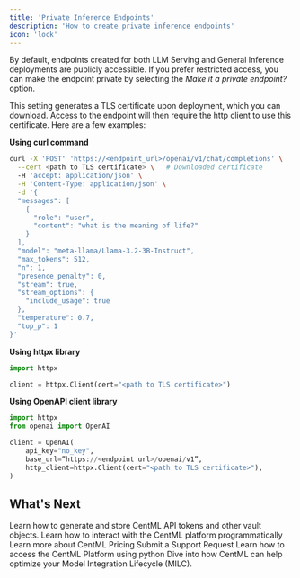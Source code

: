 ```yaml
---
title: 'Private Inference Endpoints'
description: 'How to create private inference endpoints'
icon: 'lock'
---
```


By default, endpoints created for both LLM Serving and General Inference deployments are publicly accessible. If you prefer restricted access, you can make the endpoint private by selecting the <em>Make it a private endpoint?</em> option.

This setting generates a TLS certificate upon deployment, which you can download. Access to the endpoint will then require the http client to use this certificate. Here are a few examples:


**Using curl command**
```bash
curl -X 'POST' 'https://<endpoint_url>/openai/v1/chat/completions' \
  --cert <path to TLS certificate> \   # Downloaded certificate
  -H 'accept: application/json' \
  -H 'Content-Type: application/json' \
  -d '{
  "messages": [
    {
      "role": "user",
      "content": "what is the meaning of life?"
    }
  ],
  "model": "meta-llama/Llama-3.2-3B-Instruct",
  "max_tokens": 512,
  "n": 1,
  "presence_penalty": 0,
  "stream": true,
  "stream_options": {
    "include_usage": true
  },
  "temperature": 0.7,
  "top_p": 1
}'
```



**Using httpx library**
```python
import httpx

client = httpx.Client(cert="<path to TLS certificate>")
```

**Using OpenAPI client library**
```python
import httpx
from openai import OpenAI

client = OpenAI(
    api_key="no_key",
    base_url=”https://<endpoint url>/openai/v1”,
    http_client=httpx.Client(cert="<path to TLS certificate>"),
)
```


## What's Next

<CardGroup cols={2}>
  <Card
    title="Generating Serverless API Tokens and Vault Objects"
    icon="key-skeleton-left-right"
    href="/resources/generation_api_key"
  >
    Learn how to generate and store CentML API tokens and other vault objects.
  </Card>
  <Card
    title="Clients"
    icon="terminal"
    href="/clients/setup"
  >
    Learn how to interact with the CentML platform programmatically
  </Card>
  <Card
    title="Resources and Pricing"
    icon="coins"
    href="/resources/pricing"
  >
    Learn more about CentML Pricing
  </Card>
    <Card
    title="Get Support"
    icon="headset"
    href="/resources/requesting_support"
  >
    Submit a Support Request
 </Card>
  <Card
    title="Python SDK Reference"
    icon="python"
    href="/apps/serverless"
  >
    Learn how to access the CentML Platform using python 
  </Card>
  <Card
    title="The Model Integration Lifecycle"
    icon="arrows-spin"
    href="/resources/model_integration_lifecycle"
  >
    Dive into how CentML can help optimize your Model Integration Lifecycle (MILC). 
 </Card>
</CardGroup>
